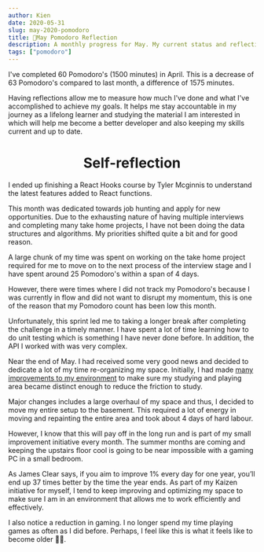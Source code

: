 ```yaml
---
author: Kien
date: 2020-05-31
slug: may-2020-pomodoro
title: 🍅May Pomodoro Reflection 
description: A monthly progress for May. My current status and reflection on my productivity, goals and achievements.
tags: ["pomodoro"]
---
```



<PomodoroChart/>

I've completed 60 Pomodoro's (1500 minutes) in April. This is a decrease of 63 Pomodoro's compared to last month, a difference of 1575 
minutes. 

Having reflections allow me to measure how much I've done and what I've accomplished to achieve my goals. It helps me stay accountable in my journey as a lifelong learner and studying the material I am interested in which will help me become a better developer and also keeping my skills current and up to date.

<PomodoroDonut/>

# <center> Self-reflection </center>

I ended up finishing a React Hooks course by Tyler Mcginnis to understand the latest features added to React functions. 

This month was dedicated towards job hunting and apply for new opportunities. Due to the exhausting nature of having multiple interviews and completing many take home projects, I have not been doing the data structures and algorithms. My priorities shifted quite a bit and for good reason.

A large chunk of my time was spent on working on the take home project required for me to move on to the next process of the interview stage and I have spent around 25 Pomodoro's within a span of 4 days. 

However, there were times where I did not track my Pomodoro's because I was currently in flow and did not want to disrupt my momentum, this is one of the reason that my Pomodoro count has been low this month.

Unfortunately, this sprint led me to taking a longer break after completing the challenge in a timely manner. I have spent a lot of time learning how to do unit testing which is something I have never done before. In addition, the API I worked with was very complex.

Near the end of May. I had received some very good news and decided to dedicate a lot of my time re-organizing my space. Initially, I had made [many improvements to my environment](/089-mind-over-matter/) to make sure my studying and playing area became distinct enough to reduce the friction to study.

Major changes includes a large overhaul of my space and thus, I decided to move my entire setup to the basement. This required a lot of energy in moving and repainting the entire area and took about 4 days of hard labour.

However, I know that this will pay off in the long run and is part of my small improvement initiative every month. The summer months are coming and keeping the upstairs floor cool is going to be near impossible with a gaming PC in a small bedroom. 

As James Clear says, if you aim to improve 1% every day for one year, you’ll end up 37 times better by the time the year ends. As part of my Kaizen initiative for myself, I tend to keep improving and optimizing my space to make sure I am in an environment that allows me to work efficiently and effectively.

I also notice a reduction in gaming. I no longer spend my time playing games as often as I did before. Perhaps, I feel like this is what it feels like to become older 🤷‍♂️.



